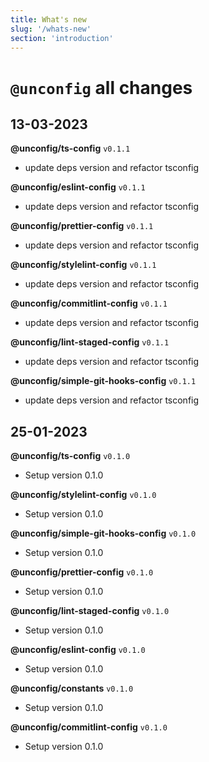 ```yaml
---
title: What's new
slug: '/whats-new'
section: 'introduction'
---
```


<!-- markdownlint-disable MD025 -->
# `@unconfig` all changes
<!-- markdownlint-enable MD025 -->

## 13-03-2023

**@unconfig/ts-config** `v0.1.1`

- update deps version and refactor tsconfig

**@unconfig/eslint-config** `v0.1.1`

- update deps version and refactor tsconfig

**@unconfig/prettier-config** `v0.1.1`

- update deps version and refactor tsconfig

**@unconfig/stylelint-config** `v0.1.1`

- update deps version and refactor tsconfig

**@unconfig/commitlint-config** `v0.1.1`

- update deps version and refactor tsconfig

**@unconfig/lint-staged-config** `v0.1.1`

- update deps version and refactor tsconfig

**@unconfig/simple-git-hooks-config** `v0.1.1`

- update deps version and refactor tsconfig


## 25-01-2023

**@unconfig/ts-config** `v0.1.0`

- Setup version 0.1.0

**@unconfig/stylelint-config** `v0.1.0`

- Setup version 0.1.0

**@unconfig/simple-git-hooks-config** `v0.1.0`

- Setup version 0.1.0

**@unconfig/prettier-config** `v0.1.0`

- Setup version 0.1.0

**@unconfig/lint-staged-config** `v0.1.0`

- Setup version 0.1.0

**@unconfig/eslint-config** `v0.1.0`

- Setup version 0.1.0

**@unconfig/constants** `v0.1.0`

- Setup version 0.1.0

**@unconfig/commitlint-config** `v0.1.0`

- Setup version 0.1.0

